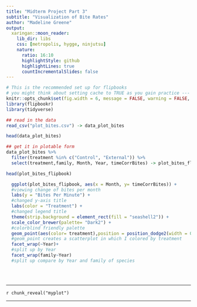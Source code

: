 ```yaml
---
title: "Midterm Project Part 3"
subtitle: "Visualization of Bite Rates"
author: "Madeline Greene"
output:
  xaringan::moon_reader:
    lib_dir: libs
    css: [metropolis, hygge, ninjutsu]
    nature:
      ratio: 16:10
      highlightStyle: github
      highlightLines: true
      countIncrementalSlides: false
---
```


```r
# This is the recommended set up for flipbooks
# you might think about setting cache to TRUE as you gain practice --- building flipbooks from scracth can be time consuming
knitr::opts_chunk$set(fig.width = 6, message = FALSE, warning = FALSE, comment = "", cache = FALSE, fig.retina = 3)
library(flipbookr)
library(tidyverse)
```


```r
## read in the data
read_csv("plot_bites.csv") -> data_plot_bites

head(data_plot_bites)

## get it in plotable form
data_plot_bites %>%
  filter(treatment %in% c("Control", "External")) %>%
  select(treatment,family, Month, Year, timeCorrBites) -> plot_bites_flipbook

head(plot_bites_flipbook)

```

```r
  ggplot(plot_bites_flipbook, aes(x = Month, y= timeCorrBites)) +
  #viewing change of bites per month
  labs(y = "Bites Per Minute") +
  #changed y-axis title
  labs(color = "Treatment") +
  #changed legend title
  theme(strip.background = element_rect(fill = "seashell2")) +
  scale_color_brewer(palette= "Dark2") +
  #colorblind friendly palette
  geom_point(aes(color= treatment),position = position_dodge2(width = 0.6), size = 1) +
  #geom_point creates a scatterplot in which I colored by treatment
  facet_wrap(~Year)+
  #split up by Year
  facet_wrap(family~Year)
  #split up compare by Year and family of species
  
  
  

```
---

`r chunk_reveal("myplot")`

---

